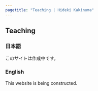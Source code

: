 ```yaml
---
pagetitle: "Teaching | Hideki Kakinuma"
---
```


## Teaching {.tabset}


### 日本語
このサイトは作成中です。


### English
This website is being constructed.
